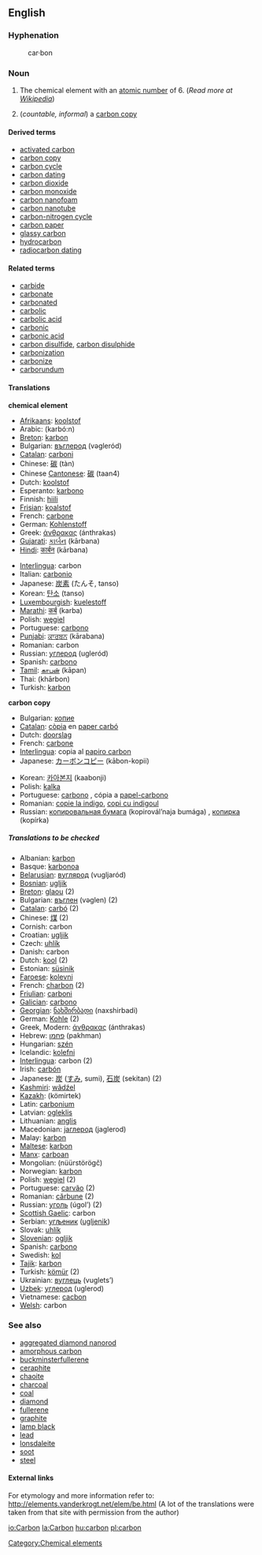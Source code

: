 ==English==
{{elements|C|Boron|B|Nitrogen|N}}
===Hyphenation===
:car&middot;bon

===Noun===
{{en-noun-reg-both}}

#{{uncountable}} The chemical element with an [[atomic number]] of 6. (''Read more at [[w:Carbon|Wikipedia]]'')
#(''countable, informal'') a [[carbon copy]]

====Derived terms====
*[[activated carbon]]
*[[carbon copy]]
*[[carbon cycle]]
*[[carbon dating]]
*[[carbon dioxide]]
*[[carbon monoxide]]
*[[carbon nanofoam]]<!--an allotrope-->
*[[carbon nanotube]]<!--an allotrope-->
*[[carbon-nitrogen cycle]]
*[[carbon paper]]
*[[glassy carbon]]
*[[hydrocarbon]]
*[[radiocarbon dating]]

====Related terms====
*[[carbide]]
*[[carbonate]]
*[[carbonated]]
*[[carbolic]]
*[[carbolic acid]]
*[[carbonic]]
*[[carbonic acid]]
*[[carbon disulfide]], [[carbon disulphide]]
*[[carbonization]]
*[[carbonize]]
*[[carborundum]]

==== Translations ====
'''chemical element'''
{{top}}
*[[Afrikaans]]: [[koolstof]]
*Arabic: {{ARchar|[[كربون]]}} (karbó:n) {{m}}
*[[Breton]]: [[karbon]] {{m}}
*Bulgarian: [[въглерод]] (vəgleród) {{m}}
*[[Catalan]]: [[carboni]] {{m}}
*Chinese: [[碳]] (tàn)
*Chinese [[Cantonese]]: [[碳]] (taan4)
*Dutch: [[koolstof]] {{n}}
*Esperanto: [[karbono]]
*Finnish: [[hiili]]
*[[Frisian]]: [[koalstof]]
*French: [[carbone]] {{m}}
*German: [[Kohlenstoff]] {{m}}
*Greek: [[άνθρακας]] (ánthrakas)
*[[Gujarati]]: [[કાર્બન]] (kārbana)
*[[Hindi]]: [[कार्बन]] (kārbana)
{{mid}}
*[[Interlingua]]: carbon
*Italian: [[carbonio]] {{m}}
*Japanese: [[炭素]] (たんそ, tanso)
*Korean: [[탄소]] (tanso)
*[[Luxembourgish]]: [[kuelestoff]]
*[[Marathi]]: [[कर्ब]] (karba)
*Polish: [[węgiel]] {{m}}
*Portuguese: [[carbono]] {{m}}
*[[Punjabi]]: [[ਕਾਰਬਨ]] (kārabana)
*Romanian: carbon {{n}}
*Russian: [[углерод]] (ugleród) {{m}}
*Spanish: [[carbono]] {{m}}
*[[Tamil]]: [[காபன்]] (kāpan)
*Thai: {{THchar|[[คาร์บอน]]}} (khārbon)
*Turkish: [[karbon]]
{{bottom}}

'''carbon copy'''
<!--Add INFORMAL terms here, where these exist-->
{{top}}
*Bulgarian: [[копие]] {{n}}
*[[Catalan]]: [[còpia]] en [[paper carbó]] {{f}}
*Dutch: [[doorslag]] {{m}}
*French: [[carbone]] {{m}}
*[[Interlingua]]: copia al [[papiro carbon]]
*Japanese: [[カーボンコピー]] (kābon-kopii)
{{mid}}
*Korean: [[카아본지]] (kaabonji)
*Polish: [[kalka]] {{f}}
*Portuguese: [[carbono]] {{m}}, cópia a [[papel-carbono]]
*Romanian: [[copie la indigo]], [[copi cu indigoul]]
*Russian: [[копировальная бумага]] (kopirovál’naja bumága) {{f}}, [[копирка]] (kopírka) {{f}}
{{bottom}}

=====Translations to be checked=====
<!--Remove this section once all of the translations below have been moved into the tables above.-->
{{checktrans}}

*Albanian: [[karbon]]
*Basque: [[karbonoa]]
*[[Belarusian]]: [[вуглярод]] (vugljaród)
*[[Bosnian]]: [[ugljik]]
*[[Breton]]: [[glaou]] {{m}} (2)
*Bulgarian: [[въглен]] (vəglen) {{m}} (2)
*[[Catalan]]: [[carbó]] {{m}} (2)
*Chinese: [[煤]] (2)
*Cornish: carbon
*Croatian: [[ugljik]]
*Czech: [[uhlík]]
*Danish: carbon
*Dutch: [[kool]] {{m}} (2)
*Estonian: [[süsinik]]
*[[Faroese]]: [[kolevni]]
*French: [[charbon]] {{m}} (2)
*[[Friulian]]: [[carboni]]
*[[Galician]]: [[carbono]]
*[[Georgian]]: [[ნახშირბადი]] (naxshirbadi)
*German: [[Kohle]] {{f}} (2)
*Greek, Modern: [[άνθρακας]] (ánthrakas) {{n}}
*Hebrew: [[פחמן]] (pakhman)
*Hungarian: [[szén]]
*Icelandic: [[kolefni]]
*[[Interlingua]]: carbon (2)
*Irish: [[carbón]]
*Japanese: [[炭]] ([[すみ]], sumi), [[石炭]] (sekitan) (2)
*[[Kashmiri]]: [[wãdźel]]
*[[Kazakh]]: {{RUchar|[[көмиртек]]}} (kömirtek)
*Latin: [[carbonium]]
*Latvian: [[ogleklis]]
*Lithuanian: [[anglis]]
*Macedonian: [[jаглерод]] (jaglerod)
*Malay: [[karbon]]
*[[Maltese]]: [[karbon]]
*[[Manx]]: [[carboan]]
*Mongolian: {{RUchar|[[нүүрстөрөгч]]}} (nüürstörögč)
*Norwegian: [[karbon]]
*Polish: [[węgiel]] {{m}} (2)
*Portuguese: [[carvão]] (2)
*Romanian: [[cărbune]] (2)
*Russian: [[уголь]] (úgol’) {{m}} (2)
*[[Scottish Gaelic]]: carbon
*Serbian: [[угљеник]] ([[ugljenik]])
*Slovak: [[uhlík]]
*[[Slovenian]]: [[ogljik]]
*Spanish: [[carbono]] {{m}}
*Swedish: [[kol]]
*[[Tajik]]: [[karbon]]
*Turkish: [[kömür]] (2)
*Ukrainian: [[вуглець]] (vuglets’)
*[[Uzbek]]: [[углерод]] (uglerod)
*Vietnamese: [[cacbon]]
*[[Welsh]]: carbon

===See also===
*[[aggregated diamond nanorod]]<!--an allotrope-->
*[[amorphous carbon]]<!--an allotrope-->
*[[buckminsterfullerene]]
*[[ceraphite]]<!--an allotrope-->
*[[chaoite]]
*[[charcoal]]
*[[coal]]<!--a compound-->
*[[diamond]]<!--an allotrope-->
*[[fullerene]]<!--an allotrope-->
*[[graphite]]<!--an allotrope-->
*[[lamp black]]
*[[lead]]<!--in pencils-->
*[[lonsdaleite]]<!--an allotrope-->
*[[soot]]
*[[steel]]<!--alloy-->

====External links====
For etymology and more information refer to:
http://elements.vanderkrogt.net/elem/be.html
(A lot of the translations were taken from that site with permission from the author)

[[Category:Chemical elements]]

[[io:Carbon]]
[[la:Carbon]]
[[hu:carbon]]
[[pl:carbon]]